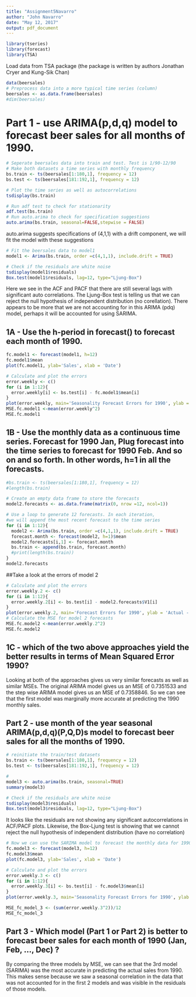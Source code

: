 ```yaml
---
title: "Assignment5Navarro"
author: "John Navarro"
date: "May 12, 2017"
output: pdf_document
---
```


```r
library(tseries)
library(forecast)
library(TSA)
```
Load data from TSA package (the package is written by authors Jonathan Cryer and Kung-Sik Chan)
```r
data(beersales)
# Preprocess data into a more typical time series (column)
beersales <- as.data.frame(beersales)
#dim(beersales)

```

# Part 1 - use ARIMA(p,d,q) model to forecast beer sales for all months of 1990.
```r
# Seperate beersales data into train and test. Test is 1/90-12/90
# Make both datasets a time series with monthly frequency
bs.train <- ts(beersales[1:180,1], frequency = 12)
bs.test <- ts(beersales[181:192,1], frequency = 12)

# Plot the time series as well as autocorrelations
tsdisplay(bs.train)

# Run adf test to check for stationarity
adf.test(bs.train)
# Run auto.arima to check for specification suggestions
auto.arima(bs.train, seasonal=FALSE,stepwise = FALSE)
```
auto.arima suggests specifications of (4,1,1) with a drift component, we will fit the model with these suggestions

```R
# Fit the beersales data to model1
model1 <- Arima(bs.train, order =c(4,1,1), include.drift = TRUE)

# Check if the residuals are white noise
tsdisplay(model1$residuals)
Box.test(model1$residuals, lag=12, type="Ljung-Box")
```
Here we see in the ACF and PACF that there are still several lags with significant auto correlations. The Ljung-Box test is telling us that we can reject the null hypothesis of independent distribution (no corellation). There appears to be more that we are not accounting for in this ARIMA (pdq) model, perhaps it will be accounted for using SARIMA.

## 1A - Use the h-period in forecast() to forecast each month of 1990.
```r
fc.model1 <- forecast(model1, h=12)
fc.model1$mean
plot(fc.model1, ylab='Sales', xlab = 'Date')
```
```r
# Calculate and plot the errors 
error.weekly <- c()
for (i in 1:12){
  error.weekly[i] <- bs.test[i] - fc.model1$mean[i]
}
plot(error.weekly, main='Seasonality Forecast Errors for 1990', ylab = 'Actual - Forecast', xlab = 'months')
MSE.fc.model1 <-mean(error.weekly^2)
MSE.fc.model1
```

## 1B - Use the monthly data as a continuous time series. Forecast for 1990 Jan, Plug forecast into the time series to forecast for 1990 Feb. And so on and so forth. In other words, h=1 in all the forecasts.


```r
#bs.train <- ts(beersales[1:180,1], frequency = 12)
#length(bs.train)

# Create an empty data frame to store the forecasts
model2.forecasts <- as.data.frame(matrix(0, nrow =12, ncol=1))

# Use a loop to generate 12 forecasts. In each iteration, 
#we will append the most recent forecast to the time series  
for (i in 1:12){
  model2 <- Arima(bs.train, order =c(4,1,1), include.drift = TRUE)
  forecast.month <- forecast(model2, h=1)$mean
  model2.forecasts[i,1] <- forecast.month
  bs.train <- append(bs.train, forecast.month)
  #print(length(bs.train))
}
model2.forecasts

```
##Take a look at the errors of model 2
```r
# Calculate and plot the errors 
error.weekly.2 <- c()
for (i in 1:12){
  error.weekly.2[i] <- bs.test[i] - model2.forecasts$V1[i]
}
plot(error.weekly.2, main='Forecast Errors for 1990', ylab = 'Actual - Forecast', xlab = 'months')
# Calculate the MSE for model 2 forecasts
MSE.fc.model2 <-mean(error.weekly.2^2)
MSE.fc.model2
```


## 1C - which of the two above approaches yield the better results in terms of Mean Squared Error 1990?

Looking at both of the approaches gives us very similar forecasts as well as similar MSEs. The original ARIMA model gives us an MSE of 0.7351533 and the step wise ARIMA model gives us an MSE of 0.7358846. So we can see that the first model was marginally more accurate at predicting the 1990 monthly sales.


## Part 2 - use month of the year seasonal ARIMA(p,d,q)(P,Q,D)s model to forecast beer sales for all the months of 1990.

```r
# reinitiate the train/test datasets
bs.train <- ts(beersales[1:180,1], frequency = 12)
bs.test <- ts(beersales[181:192,1], frequency = 12)

#
model3 <- auto.arima(bs.train, seasonal=TRUE)
summary(model3)

# Check if the residuals are white noise
tsdisplay(model3$residuals)
Box.test(model3$residuals, lag=12, type="Ljung-Box")
```
It looks like the residuals are not showing any significant autocorrelations in ACF/PACF plots. Likewise, the Box-Ljung test is showing that we cannot reject the null hypothesis of independent distribution (have no correlation)

```r
# Now we can use the SARIMA model to forecast the monthly data for 1990
fc.model3 <- forecast(model3, h=12)
fc.model3$mean
plot(fc.model3, ylab='Sales', xlab = 'Date')
```

```r
# Calculate and plot the errors 
error.weekly.3 <- c()
for (i in 1:12){
  error.weekly.3[i] <- bs.test[i] - fc.model3$mean[i]
}
plot(error.weekly.3, main='Seasonality Forecast Errors for 1990', ylab = 'Actual - Forecast', xlab = 'months')

MSE_fc_model_3 <- (sum(error.weekly.3^2))/12
MSE_fc_model_3
```


## Part 3 - Which model (Part 1 or Part 2) is better to forecast beer sales for each month of 1990 (Jan, Feb, ..., Dec) ? 

By comparing the three models by MSE, we can see that the 3rd model (SARIMA) was the most accurate in predicting the actual sales from 1990. This makes sense because we saw a seasonal correlation in the data that was not accounted for in the first 2 models and was visible in the residuals of those models.